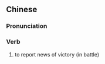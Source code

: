 {{also|报捷}}
==Chinese==
{{zh-forms|s=报捷}}

===Pronunciation===
{{zh-pron
|m=bàojié
|c=bou3 zit6
|cat=v
}}

===Verb===
{{zh-verb}}

# {{lb|zh|archaic}} to report news of victory (in battle)